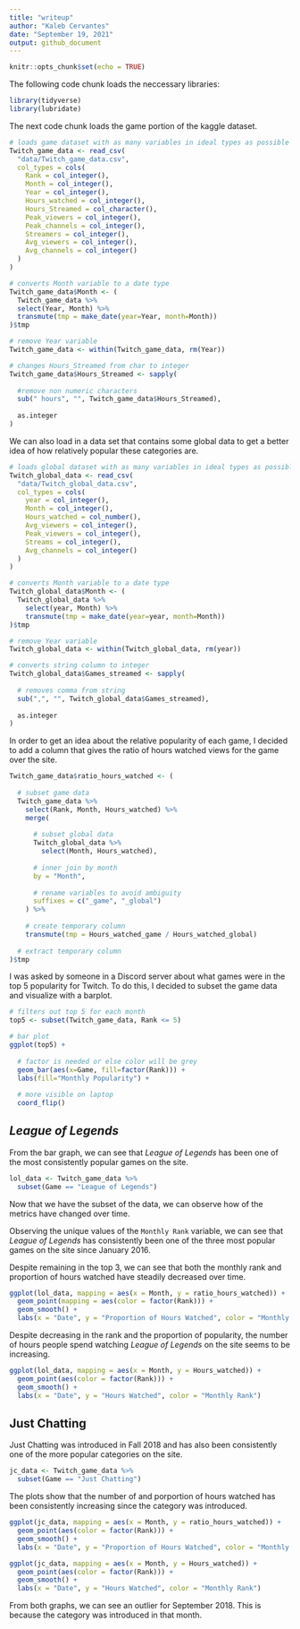 ```yaml
---
title: "writeup"
author: "Kaleb Cervantes"
date: "September 19, 2021"
output: github_document
---
```


```r
knitr::opts_chunk$set(echo = TRUE)
```

The following code chunk loads the neccessary libraries:
```r
library(tidyverse)
library(lubridate)
```

The next code chunk loads the game portion of the kaggle dataset.
```r
# loads game dataset with as many variables in ideal types as possible
Twitch_game_data <- read_csv(
  "data/Twitch_game_data.csv",
  col_types = cols(
    Rank = col_integer(),
    Month = col_integer(),
    Year = col_integer(),
    Hours_watched = col_integer(), 
    Hours_Streamed = col_character(), 
    Peak_viewers = col_integer(),
    Peak_channels = col_integer(),
    Streamers = col_integer(),
    Avg_viewers = col_integer(),
    Avg_channels = col_integer()
  )
)

# converts Month variable to a date type
Twitch_game_data$Month <- (
  Twitch_game_data %>%
  select(Year, Month) %>%
  transmute(tmp = make_date(year=Year, month=Month))
)$tmp

# remove Year variable
Twitch_game_data <- within(Twitch_game_data, rm(Year))

# changes Hours_Streamed from char to integer
Twitch_game_data$Hours_Streamed <- sapply(
  
  #remove non numeric characters
  sub(" hours", "", Twitch_game_data$Hours_Streamed),
  
  as.integer
)
```

We can also load in a data set that contains some global data to get a better idea of how relatively popular these categories are.

```r
# loads global dataset with as many variables in ideal types as possible
Twitch_global_data <- read_csv(
  "data/Twitch_global_data.csv",
  col_types = cols(
    year = col_integer(),
    Month = col_integer(),
    Hours_watched = col_number(),
    Avg_viewers = col_integer(),
    Peak_viewers = col_integer(),
    Streams = col_integer(),
    Avg_channels = col_integer()
  )
)

# converts Month variable to a date type
Twitch_global_data$Month <- (
  Twitch_global_data %>%
    select(year, Month) %>%
    transmute(tmp = make_date(year=year, month=Month))
)$tmp

# remove Year variable
Twitch_global_data <- within(Twitch_global_data, rm(year))

# converts string column to integer
Twitch_global_data$Games_streamed <- sapply(
  
  # removes comma from string
  sub(",", "", Twitch_global_data$Games_streamed),
  
  as.integer
)
```

In order to get an idea about the relative popularity of each game, I decided to add a column that gives the ratio of hours watched views for the game over the site.

```r
Twitch_game_data$ratio_hours_watched <- (
  
  # subset game data
  Twitch_game_data %>%
    select(Rank, Month, Hours_watched) %>%
    merge(
      
      # subset global data
      Twitch_global_data %>%
        select(Month, Hours_watched),
      
      # inner join by month
      by = "Month",
      
      # rename variables to avoid ambiguity
      suffixes = c("_game", "_global")
    ) %>%
    
    # create temporary column
    transmute(tmp = Hours_watched_game / Hours_watched_global)
  
  # extract temporary column
)$tmp
```

I was asked by someone in a Discord server about what games were in the top 5 popularity for Twitch. To do this, I decided to subset the game data and visualize with a barplot.
```r
# filters out top 5 for each month
top5 <- subset(Twitch_game_data, Rank <= 5)

# bar plot
ggplot(top5) +
  
  # factor is needed or else color will be grey
  geom_bar(aes(x=Game, fill=factor(Rank))) +
  labs(fill="Monthly Popularity") +
  
  # more visible on laptop
  coord_flip()
```

## *League of Legends*

From the bar graph, we can see that *League of Legends* has been one of the most consistently popular games on the site.

```r
lol_data <- Twitch_game_data %>%
  subset(Game == "League of Legends")
```

Now that we have the subset of the data, we can observe how of the metrics have changed over time.

Observing the unique values of the `Monthly Rank` variable, we can see that *League of Legends* has consistently been one of the three most popular games on the site since January 2016.

Despite remaining in the top 3, we can see that both the monthly rank and proportion of hours watched have steadily decreased over time.

```r
ggplot(lol_data, mapping = aes(x = Month, y = ratio_hours_watched)) +
  geom_point(mapping = aes(color = factor(Rank))) +
  geom_smooth() +
  labs(x = "Date", y = "Proportion of Hours Watched", color = "Monthly Rank")
```

Despite decreasing in the rank and the proportion of popularity, the number of hours people spend watching *League of Legends* on the site seems to be increasing.

```r
ggplot(lol_data, mapping = aes(x = Month, y = Hours_watched)) +
  geom_point(aes(color = factor(Rank))) +
  geom_smooth() +
  labs(x = "Date", y = "Hours Watched", color = "Monthly Rank")
```

## Just Chatting

Just Chatting was introduced in Fall 2018 and has also been consistently one of the more popular categories on the site.

```r
jc_data <- Twitch_game_data %>%
  subset(Game == "Just Chatting")
```

The plots show that the number of and porportion of hours watched has been consistently increasing since the category was introduced. 

```r
ggplot(jc_data, mapping = aes(x = Month, y = ratio_hours_watched)) +
  geom_point(aes(color = factor(Rank))) +
  geom_smooth() +
  labs(x = "Date", y = "Proportion of Hours Watched", color = "Monthly Rank")

ggplot(jc_data, mapping = aes(x = Month, y = Hours_watched)) +
  geom_point(aes(color = factor(Rank))) +
  geom_smooth() +
  labs(x = "Date", y = "Hours Watched", color = "Monthly Rank")
```

From both graphs, we can see an outlier for September 2018. This is because the category was introduced in that month.